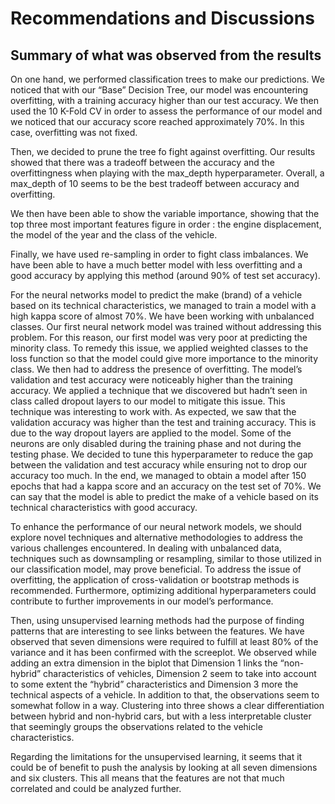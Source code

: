 # Recommendations and Discussions

## Summary of what was observed from the results

On one hand, we performed classification trees to make our predictions. We noticed that with our "Base" Decision Tree, our model was encountering overfitting, with a training accuracy higher than our test accuracy. We then used the 10 K-Fold CV in order to assess the performance of our model and we noticed that our accuracy score reached approximately 70%. In this case, overfitting was not fixed. 

Then, we decided to prune the tree fo fight against overfitting. Our results showed that there was a tradeoff between the accuracy and the overfittingness when playing with the max_depth hyperparameter. Overall, a max_depth of 10 seems to be the best tradeoff between accuracy and overfitting. 

We then have been able to show the variable importance, showing that the top three most important features figure in order : the engine displacement, the model of the year and the class of the vehicle. 

Finally, we have used re-sampling in order to fight class imbalances. We have been able to have a much better model with less overfitting and a good accuracy by applying this method (around 90% of test set accuracy). 

For the neural networks model to predict the make (brand) of a vehicle based on its technical characteristics, we managed to train a model with a high kappa score of almost 70%. We have been working with unbalanced classes. Our first neural network model was trained without addressing this problem. For this reason, our first model was very poor at predicting the minority class. To remedy this issue, we applied weighted classes to the loss function so that the model could give more importance to the minority class. We then had to address the presence of overfitting. The model’s validation and test accuracy were noticeably higher than the training accuracy. We applied a technique that we discovered but hadn’t seen in class called dropout layers to our model to mitigate this issue. This technique was interesting to work with. As expected, we saw that the validation accuracy was higher than the test and training accuracy. This is due to the way dropout layers are applied to the model. Some of the neurons are only disabled during the training phase and not during the testing phase. We decided to tune this hyperparameter to reduce the gap between the validation and test accuracy while ensuring not to drop our accuracy too much. In the end, we managed to obtain a model after 150 epochs that had a kappa score and an accuracy on the test set of 70%. We can say that the model is able to predict the make of a vehicle based on its technical characteristics with good accuracy.

To enhance the performance of our neural network models, we should explore novel techniques and alternative methodologies to address the various challenges encountered. In dealing with unbalanced data, techniques such as downsampling or resampling, similar to those utilized in our classification model, may prove beneficial. To address the issue of overfitting, the application of cross-validation or bootstrap methods is recommended. Furthermore, optimizing additional hyperparameters could contribute to further improvements in our model’s performance.

Then, using unsupervised learning methods had the purpose of finding patterns that are interesting to see links between the features. We have observed that seven dimensions were required to fulfill at least 80% of the variance and it has been confirmed with the screeplot. We observed while adding an extra dimension in the biplot that Dimension 1 links the "non-hybrid" characteristics of vehicles, Dimension 2 seem to take into account to some extent the "hybrid" characteristics and Dimension 3 more the technical aspects of a vehicle. In addition to that, the observations seem to somewhat follow in a way. Clustering into three shows a clear differentiation between hybrid and non-hybrid cars, but with a less interpretable cluster that seemingly groups the observations related to the vehicle characteristics.

Regarding the limitations for the unsupervised learning, it seems that it could be of benefit to push the analysis by looking at all seven dimensions and six clusters. This all means that the features are not that much correlated and could be analyzed further.
